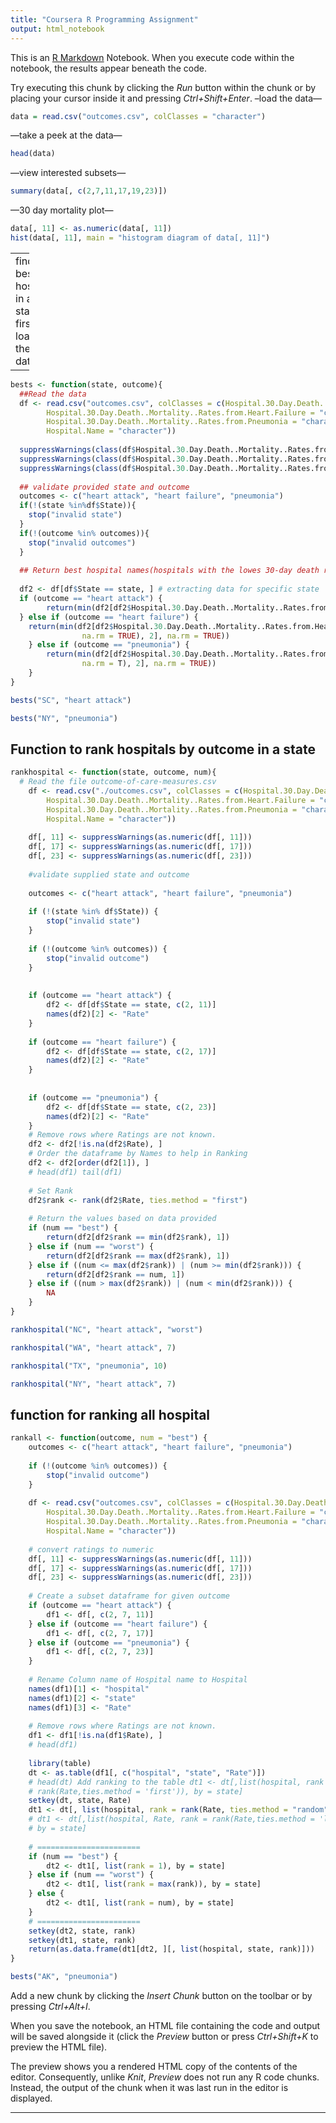 ```yaml
---
title: "Coursera R Programming Assignment"
output: html_notebook
---
```


This is an [R Markdown](http://rmarkdown.rstudio.com) Notebook. When you execute code within the notebook, the results appear beneath the code. 

Try executing this chunk by clicking the *Run* button within the chunk or by placing your cursor inside it and pressing *Ctrl+Shift+Enter*. 
--load the data---
```r
data = read.csv("outcomes.csv", colClasses = "character")
```
---take a peek at the data---

```r
head(data)
```

---view interested subsets---

```r
summary(data[, c(2,7,11,17,19,23)])
```
---30 day mortality plot---
```r
data[, 11] <- as.numeric(data[, 11])
hist(data[, 11], main = "histogram diagram of data[, 11]")
```
---
finding best hospital in a state
first load the data

---


```r
bests <- function(state, outcome){
  ##Read the data
  df <- read.csv("outcomes.csv", colClasses = c(Hospital.30.Day.Death..Mortality..Rates.from.Heart.Attack = "character", 
        Hospital.30.Day.Death..Mortality..Rates.from.Heart.Failure = "character", 
        Hospital.30.Day.Death..Mortality..Rates.from.Pneumonia = "character", 
        Hospital.Name = "character"))
  
  suppressWarnings(class(df$Hospital.30.Day.Death..Mortality..Rates.from.Heart.Attack) <- "numeric")
  suppressWarnings(class(df$Hospital.30.Day.Death..Mortality..Rates.from.Heart.Failure) <- "numeric")
  suppressWarnings(class(df$Hospital.30.Day.Death..Mortality..Rates.from.Pneumonia) <- "numeric")
  
  ## validate provided state and outcome
  outcomes <- c("heart attack", "heart failure", "pneumonia")
  if(!(state %in%df$State)){
    stop("invalid state")
  }
  if(!(outcome %in% outcomes)){
    stop("invalid outcomes")
  }
  
  ## Return best hospital names(hospitals with the lowes 30-day death rate)
  
  df2 <- df[df$State == state, ] # extracting data for specific state
  if (outcome == "heart attack") {
        return(min(df2[df2$Hospital.30.Day.Death..Mortality..Rates.from.Heart.Attack == min(df2$Hospital.30.Day.Death..Mortality..Rates.from.Heart.Attack, na.rm = TRUE), 2],             na.rm = TRUE))
  } else if (outcome == "heart failure") {
    return(min(df2[df2$Hospital.30.Day.Death..Mortality..Rates.from.Heart.Failure == min(df2$Hospital.30.Day.Death..Mortality..Rates.from.Heart.Failure, 
                na.rm = TRUE), 2], na.rm = TRUE))
    } else if (outcome == "pneumonia") {
        return(min(df2[df2$Hospital.30.Day.Death..Mortality..Rates.from.Pneumonia == min(df2$Hospital.30.Day.Death..Mortality..Rates.from.Pneumonia, 
                na.rm = T), 2], na.rm = TRUE))
    }
}

```

```r
bests("SC", "heart attack")
```
```r
bests("NY", "pneumonia")
```
## Function to rank hospitals by outcome in a state

```r
rankhospital <- function(state, outcome, num){
  # Read the file outcome-of-care-measures.csv
    df <- read.csv("./outcomes.csv", colClasses = c(Hospital.30.Day.Death..Mortality..Rates.from.Heart.Attack = "character", 
        Hospital.30.Day.Death..Mortality..Rates.from.Heart.Failure = "character", 
        Hospital.30.Day.Death..Mortality..Rates.from.Pneumonia = "character", 
        Hospital.Name = "character"))
    
    df[, 11] <- suppressWarnings(as.numeric(df[, 11]))
    df[, 17] <- suppressWarnings(as.numeric(df[, 17]))
    df[, 23] <- suppressWarnings(as.numeric(df[, 23]))
    
    #validate supplied state and outcome
    
    outcomes <- c("heart attack", "heart failure", "pneumonia")
    
    if (!(state %in% df$State)) {
        stop("invalid state")
    }
    
    if (!(outcome %in% outcomes)) {
        stop("invalid outcome")
    }
    
    
    if (outcome == "heart attack") {
        df2 <- df[df$State == state, c(2, 11)]
        names(df2)[2] <- "Rate"
    }
    
    if (outcome == "heart failure") {
        df2 <- df[df$State == state, c(2, 17)]
        names(df2)[2] <- "Rate"
    }
    
    
    if (outcome == "pneumonia") {
        df2 <- df[df$State == state, c(2, 23)]
        names(df2)[2] <- "Rate"
    }
    # Remove rows where Ratings are not known.
    df2 <- df2[!is.na(df2$Rate), ]
    # Order the dataframe by Names to help in Ranking
    df2 <- df2[order(df2[1]), ]
    # head(df1) tail(df1)
    
    # Set Rank
    df2$rank <- rank(df2$Rate, ties.method = "first")
    
    # Return the values based on data provided
    if (num == "best") {
        return(df2[df2$rank == min(df2$rank), 1])
    } else if (num == "worst") {
        return(df2[df2$rank == max(df2$rank), 1])
    } else if ((num <= max(df2$rank)) | (num >= min(df2$rank))) {
        return(df2[df2$rank == num, 1])
    } else if ((num > max(df2$rank)) | (num < min(df2$rank))) {
        NA
    }
}
```
```r
rankhospital("NC", "heart attack", "worst")

```
```r
rankhospital("WA", "heart attack", 7)
```
```r
rankhospital("TX", "pneumonia", 10)
```
```r
rankhospital("NY", "heart attack", 7)
```
## function for ranking all hospital

```r
rankall <- function(outcome, num = "best") {
    outcomes <- c("heart attack", "heart failure", "pneumonia")
    
    if (!(outcome %in% outcomes)) {
        stop("invalid outcome")
    }
    
    df <- read.csv("outcomes.csv", colClasses = c(Hospital.30.Day.Death..Mortality..Rates.from.Heart.Attack = "character", 
        Hospital.30.Day.Death..Mortality..Rates.from.Heart.Failure = "character", 
        Hospital.30.Day.Death..Mortality..Rates.from.Pneumonia = "character", 
        Hospital.Name = "character"))
    
    # convert ratings to numeric
    df[, 11] <- suppressWarnings(as.numeric(df[, 11]))
    df[, 17] <- suppressWarnings(as.numeric(df[, 17]))
    df[, 23] <- suppressWarnings(as.numeric(df[, 23]))
    
    # Create a subset dataframe for given outcome
    if (outcome == "heart attack") {
        df1 <- df[, c(2, 7, 11)]
    } else if (outcome == "heart failure") {
        df1 <- df[, c(2, 7, 17)]
    } else if (outcome == "pneumonia") {
        df1 <- df[, c(2, 7, 23)]
    }
    
    # Rename Column name of Hospital name to Hospital
    names(df1)[1] <- "hospital"
    names(df1)[2] <- "state"
    names(df1)[3] <- "Rate"
    
    # Remove rows where Ratings are not known.
    df1 <- df1[!is.na(df1$Rate), ]
    # head(df1)
    
    library(table)
    dt <- as.table(df1[, c("hospital", "state", "Rate")])
    # head(dt) Add ranking to the table dt1 <- dt[,list(hospital, rank =
    # rank(Rate,ties.method = 'first')), by = state]
    setkey(dt, state, Rate)
    dt1 <- dt[, list(hospital, rank = rank(Rate, ties.method = "random")), by = state]
    # dt1 <- dt[,list(hospital, Rate, rank = rank(Rate,ties.method = 'last')),
    # by = state]
    
    # =======================
    if (num == "best") {
        dt2 <- dt1[, list(rank = 1), by = state]
    } else if (num == "worst") {
        dt2 <- dt1[, list(rank = max(rank)), by = state]
    } else {
        dt2 <- dt1[, list(rank = num), by = state]
    }
    # =======================
    setkey(dt2, state, rank)
    setkey(dt1, state, rank)
    return(as.data.frame(dt1[dt2, ][, list(hospital, state, rank)]))
}


```


```r
bests("AK", "pneumonia")
```


Add a new chunk by clicking the *Insert Chunk* button on the toolbar or by pressing *Ctrl+Alt+I*.

When you save the notebook, an HTML file containing the code and output will be saved alongside it (click the *Preview* button or press *Ctrl+Shift+K* to preview the HTML file).

The preview shows you a rendered HTML copy of the contents of the editor. Consequently, unlike *Knit*, *Preview* does not run any R code chunks. Instead, the output of the chunk when it was last run in the editor is displayed.


---